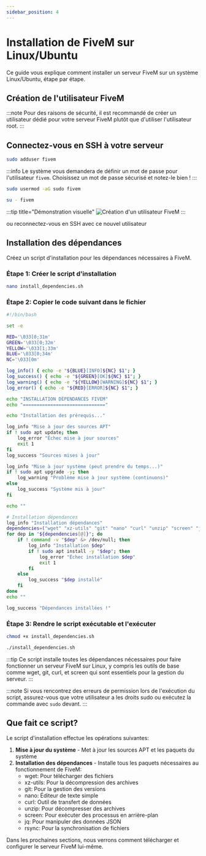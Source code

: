 ```yaml
---
sidebar_position: 4
---
```


# Installation de FiveM sur Linux/Ubuntu

Ce guide vous explique comment installer un serveur FiveM sur un système Linux/Ubuntu, étape par étape.

## Création de l'utilisateur FiveM

:::note
Pour des raisons de sécurité, il est recommandé de créer un utilisateur dédié pour votre serveur FiveM plutôt que d'utiliser l'utilisateur root.
:::

## Connectez-vous en SSH à votre serveur

```bash title="[command] - créer un nouvel utilisateur nommé 'fivem'"
sudo adduser fivem
```

:::info
Le système vous demandera de définir un mot de passe pour l'utilisateur `fivem`. 
Choisissez un mot de passe sécurisé et notez-le bien !
:::


```bash title="[command] - Ajoutez l'utilisateur au groupe sudo pour les permissions administratives"
sudo usermod -aG sudo fivem
```

```bash title="[command] - Connectez-vous avec le nouvel utilisateur"
su - fivem
```

:::tip title="Démonstration visuelle"
![Création d'un utilisateur FiveM](/img/tutorial-fivem/create-fivem-user.gif)
:::

ou reconnectez-vous en SSH avec ce nouvel utilisateur

## Installation des dépendances

Créez un script d'installation pour les dépendances nécessaires à FiveM.

### Étape 1: Créer le script d'installation

```bash title="[command] - Créez un nouveau fichier pour le script"
nano install_dependencies.sh
```

### Étape 2: Copier le code suivant dans le fichier

```bash title="install_dependencies.sh"
#!/bin/bash

set -e

RED='\033[0;31m'
GREEN='\033[0;32m'
YELLOW='\033[1;33m'
BLUE='\033[0;34m'
NC='\033[0m'

log_info() { echo -e "${BLUE}[INFO]${NC} $1"; }
log_success() { echo -e "${GREEN}[OK]${NC} $1"; }
log_warning() { echo -e "${YELLOW}[WARNING]${NC} $1"; }
log_error() { echo -e "${RED}[ERROR]${NC} $1"; }

echo "INSTALLATION DÉPENDANCES FIVEM"
echo "=============================="

echo "Installation des prérequis..."

log_info "Mise à jour des sources APT"
if ! sudo apt update; then
    log_error "Échec mise à jour sources"
    exit 1
fi
log_success "Sources mises à jour"

log_info "Mise à jour système (peut prendre du temps...)"
if ! sudo apt upgrade -y; then
    log_warning "Problème mise à jour système (continuons)"
else
    log_success "Système mis à jour"
fi

echo ""

# Installation dépendances
log_info "Installation dépendances"
dependencies=("wget" "xz-utils" "git" "nano" "curl" "unzip" "screen" "jq" "rsync")
for dep in "${dependencies[@]}"; do
    if ! command -v "$dep" &> /dev/null; then
        log_info "Installation $dep"
        if ! sudo apt install -y "$dep"; then
            log_error "Échec installation $dep"
            exit 1
        fi
    else
        log_success "$dep installé"
    fi
done
echo ""

log_success "Dépendances installées !"
```

### Étape 3: Rendre le script exécutable et l'exécuter

```bash title="[command] - Rendre le script exécutable"
chmod +x install_dependencies.sh
```

```bash title="[command] - Exécuter le script"
./install_dependencies.sh
```

:::tip
Ce script installe toutes les dépendances nécessaires pour faire fonctionner un serveur FiveM sur Linux, y compris les outils de base comme wget, git, curl, et screen qui sont essentiels pour la gestion du serveur.
:::

:::note
Si vous rencontrez des erreurs de permission lors de l'exécution du script, assurez-vous que votre utilisateur a les droits sudo ou exécutez la commande avec `sudo` devant.
:::

## Que fait ce script?

Le script d'installation effectue les opérations suivantes:

1. **Mise à jour du système** - Met à jour les sources APT et les paquets du système
2. **Installation des dépendances** - Installe tous les paquets nécessaires au fonctionnement de FiveM:
   - wget: Pour télécharger des fichiers
   - xz-utils: Pour la décompression des archives
   - git: Pour la gestion des versions
   - nano: Éditeur de texte simple
   - curl: Outil de transfert de données
   - unzip: Pour décompresser des archives
   - screen: Pour exécuter des processus en arrière-plan
   - jq: Pour manipuler des données JSON
   - rsync: Pour la synchronisation de fichiers

Dans les prochaines sections, nous verrons comment télécharger et configurer le serveur FiveM lui-même.